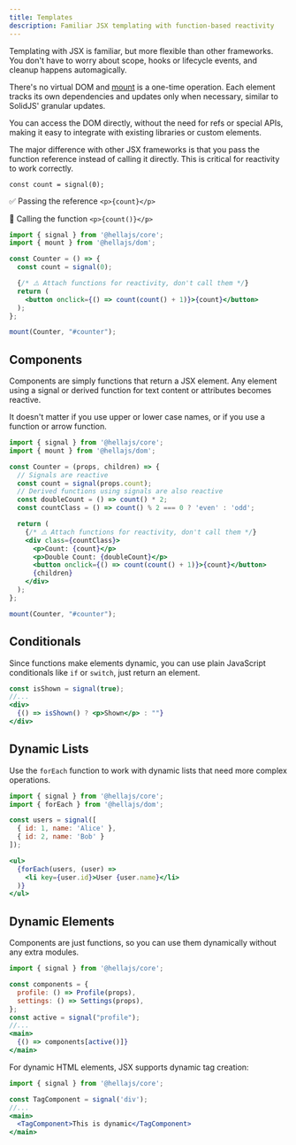 ```yaml
---
title: Templates
description: Familiar JSX templating with function-based reactivity
---
```



Templating with JSX is familiar, but more flexible than other frameworks. You don't have to worry about scope, hooks or lifecycle events, and cleanup happens automagically.

There's no virtual DOM and [mount](/packages/dom/mount) is a one-time operation. Each element tracks its own dependencies and updates only when necessary, similar to SolidJS' granular updates.

You can access the DOM directly, without the need for refs or special APIs, making it easy to integrate with existing libraries or custom elements.

<Aside type="danger" title="Reactive Bindings">
The major difference with other JSX frameworks is that you pass the function reference instead of calling it directly. This is critical for reactivity to work correctly.

`const count = signal(0);`

✅ Passing the reference `<p>{count}</p>`

🚫 Calling the function `<p>{count()}</p>` 
</Aside>

```jsx
import { signal } from '@hellajs/core';
import { mount } from '@hellajs/dom';

const Counter = () => {
  const count = signal(0);

  {/* ⚠️ Attach functions for reactivity, don't call them */}
  return (
    <button onclick={() => count(count() + 1)}>{count}</button>
  );
};

mount(Counter, "#counter");
```

## Components

Components are simply functions that return a JSX element. Any element using a signal or derived function for text content or attributes becomes reactive.

It doesn't matter if you use upper or lower case names, or if you use a function or arrow function.

```jsx
import { signal } from '@hellajs/core';
import { mount } from '@hellajs/dom';

const Counter = (props, children) => {
  // Signals are reactive
  const count = signal(props.count);
  // Derived functions using signals are also reactive
  const doubleCount = () => count() * 2;
  const countClass = () => count() % 2 === 0 ? 'even' : 'odd';

  return (
    {/* ⚠️ Attach functions for reactivity, don't call them */}
    <div class={countClass}>
      <p>Count: {count}</p>
      <p>Double Count: {doubleCount}</p>
      <button onclick={() => count(count() + 1)}>{count}</button>
      {children}
    </div>
  );
};

mount(Counter, "#counter");
```

## Conditionals

Since functions make elements dynamic, you can use plain JavaScript conditionals like `if` or `switch`,  just return an element. 

```jsx
const isShown = signal(true);
//...
<div>
  {() => isShown() ? <p>Shown</p> : ""}
</div>
```

## Dynamic Lists

Use the `forEach` function to work with dynamic lists that need more complex operations.

```jsx
import { signal } from '@hellajs/core';
import { forEach } from '@hellajs/dom';

const users = signal([
  { id: 1, name: 'Alice' },
  { id: 2, name: 'Bob' }
]);

<ul>
  {forEach(users, (user) =>
    <li key={user.id}>User {user.name}</li>
  )}
</ul>
```

## Dynamic Elements

Components are just functions, so you can use them dynamically without any extra modules.

```jsx
import { signal } from '@hellajs/core';

const components = {
  profile: () => Profile(props),
  settings: () => Settings(props),
};
const active = signal("profile");
//...
<main>
  {() => components[active()]}
</main>
```

For dynamic HTML elements, JSX supports dynamic tag creation:

```jsx
import { signal } from '@hellajs/core';

const TagComponent = signal('div');
//...
<main>
  <TagComponent>This is dynamic</TagComponent>
</main>
```